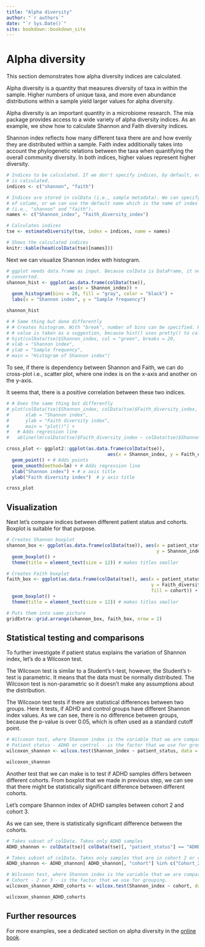 ```yaml
---
title: "Alpha diversity"
author: "`r authors`"
date: "`r Sys.Date()`"
site: bookdown::bookdown_site
---
```


# Alpha diversity

This section demonstrates how alpha diversity indices are calculated. 

Alpha diversity is a quantity that measures diversity of taxa in within the
sample.  Higher numbers of unique taxa, and more even abundance
distributions within a sample yield larger values for alpha diversity.

Alpha diversity is an important quantity in a microbiome research. The
mia package provides access to a wide variety of alpha diversity
indices. As an example, we show how to calculate Shannon and Faith
diversity indices.

Shannon index reflects how many different taxa there are and how
evenly they are distributed within a sample. Faith index additionally
takes into account the phylogenetic relations between the taxa when
quantifying the overall community diversity. In both indices, higher
values represent higher diversity.


```r
# Indices to be calculated. If we don't specify indices, by default, every index
# is calculated.
indices <- c("shannon", "faith")

# Indices are stored in colData (i.e., sample metadata). We can specify the name
# of column, or we can use the default name which is the name of index 
# (i.e., "shannon" and "faith"). 
names <- c("Shannon_index", "Faith_diversity_index")

# Calculates indices
tse <- estimateDiversity(tse, index = indices, name = names)

# Shows the calculated indices
knitr::kable(head(colData(tse)[names]))
```

Next we can visualize Shannon index with histogram.

```r
# ggplot needs data.frame as input. Because colData is DataFrame, it needs to be 
# converted. 
shannon_hist <- ggplot(as.data.frame(colData(tse)), 
                       aes(x = Shannon_index)) + 
  geom_histogram(bins = 20, fill = "gray", color = "black") +
  labs(x = "Shannon index", y = "Sample frequency")

shannon_hist
```

```r
# # Same thing but done differently
# # Creates histogram. With "break", number of bins can be specified. However, the
# # value is taken as a suggestion, because hist() uses pretty() to calculate breakpoints.
# hist(colData(tse)$Shannon_index, col = "green", breaks = 20,
# xlab = "Shannon index",
# ylab = "Sample frequency",
# main = "Histogram of Shannon index")

```

To see, if there is dependency between Shannon and Faith, we can do cross-plot i.e., 
scatter plot, where one index is on the x-axis and another on the y-axis.

It seems that, there is a positive correlation between these two indices. 

```r
# # Does the same thing but differently
# plot(colData(tse)$Shannon_index, colData(tse)$Faith_diversity_index,
#      xlab = "Shannon index",
#      ylab = "Faith diversity index",
#      main = "plot()") +
#   # Adds regression line
#   abline(lm(colData(tse)$Faith_diversity_index ~ colData(tse)$Shannon_index)) 

cross_plot <- ggplot2::ggplot(as.data.frame(colData(tse)), 
                                     aes(x = Shannon_index, y = Faith_diversity_index)) + 
  geom_point() + # Adds points
  geom_smooth(method=lm) + # Adds regression line
  xlab("Shannon index") + # x axis title
  ylab("Faith diversity index")  # y axis title

cross_plot
```


## Visualization

Next let's compare indices between different patient status and cohorts. Boxplot is 
suitable for that purpose. 

```r
# Creates Shannon boxplot 
shannon_box <- ggplot(as.data.frame(colData(tse)), aes(x = patient_status, 
                                                       y = Shannon_index, fill = cohort)) + 
  geom_boxplot() +
  theme(title = element_text(size = 12)) # makes titles smaller

# Creates Faith boxplot 
faith_box <- ggplot(as.data.frame(colData(tse)), aes(x = patient_status, 
                                                     y = Faith_diversity_index, 
                                                     fill = cohort)) + 
  geom_boxplot() +
  theme(title = element_text(size = 12)) # makes titles smaller

# Puts them into same picture
gridExtra::grid.arrange(shannon_box, faith_box, nrow = 2)

```


## Statistical testing and comparisons

To further investigate if patient status explains the variation of Shannon index, let's 
do a Wilcoxon test. 

The Wilcoxon test is similar to a Student's t-test, however, the Student's t-test is parametric.
It means that the data must be normally distributed. The Wilcoxon test is non-parametric
so it doesn't make any assumptions about the distribution. 

The Wilcoxon test tests if there are statistical differences between two groups. 
Here it tests, if ADHD and control groups have different Shannon index values.
As we can see, there is no difference between groups, because the p-value is over 0.05, 
which is often used as a standard cutoff point.

```r
# Wilcoxon test, where Shannon index is the variable that we are comparing. 
# Patient status - ADHD or control - is the factor that we use for grouping. 
wilcoxon_shannon <- wilcox.test(Shannon_index ~ patient_status, data = colData(tse))

wilcoxon_shannon
```

Another test that we can make is to test if ADHD samples differs between different
cohorts. From boxplot that we made in previous step, we can see that there might 
be statistically significant difference between different cohorts.

Let's compare Shannon index of ADHD samples between cohort 2 and cohort 3.

As we can see, there is statistically significant difference between the cohorts.

```r
# Takes subset of colData. Takes only ADHD samples
ADHD_shannon <- colData(tse)[ colData(tse)[, "patient_status"] == "ADHD" , ]

# Takes subset of colData. Takes only samples that are in cohort 2 or cohort 3.
ADHD_shannon <- ADHD_shannon[ ADHD_shannon[, "cohort"] %in% c("Cohort_2", "Cohort_3") , ]

# Wilcoxon test, where Shannon index is the variable that we are comparing. 
# Cohort - 2 or 3 - is the factor that we use for grouping. 
wilcoxon_shannon_ADHD_cohorts <- wilcox.test(Shannon_index ~ cohort, data = ADHD_shannon)

wilcoxon_shannon_ADHD_cohorts
```

## Further resources

For more examples, see a dedicated section on alpha diversity in the
[online book](https://microbiome.github.io/OMA/).